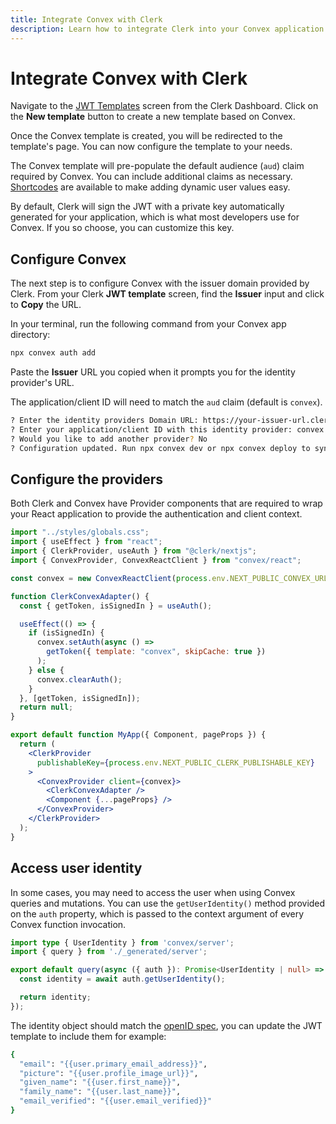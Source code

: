 ```yaml
---
title: Integrate Convex with Clerk
description: Learn how to integrate Clerk into your Convex application.
---
```


# Integrate Convex with Clerk

Navigate to the [JWT Templates](https://dashboard.clerk.com/last-active?path=jwt-templates) screen from the Clerk Dashboard. Click on the **New template** button to create a new template based on Convex.

<Images
  width={3024}
  height={1648}
  src="/docs/images/integrations/convex/jwt-templates.webp"
  alt="The JWT Templates page in the Clerk Dashboard. The 'New template' button was clicked, and a pop up titled 'New JWT template' is shown. The 'Convex' template is hovered over."
/>

Once the Convex template is created, you will be redirected to the template's page. You can now configure the template to your needs.

<Images
  width={3024}
  height={1648}
  src="/docs/images/integrations/convex/create-template.webp"
  alt="The 'Create new template' page of the JWT Templates page in the Clerk Dashboard."
/>

The Convex template will pre-populate the default audience (`aud`) claim required by Convex. You can include additional claims as necessary. [Shortcodes](/docs/backend-requests/making/jwt-templates#shortcodes) are available to make adding dynamic user values easy.

<Images
  width={3024}
  height={1648}
  src="/docs/images/integrations/convex/template-shortcodes.webp"
  alt="The 'Create new template' page of the JWT Templates page in the Clerk Dashboard. The page is scrolled down to the 'Claims' section."
/>

By default, Clerk will sign the JWT with a private key automatically generated for your application, which is what most developers use for Convex. If you so choose, you can customize this key.

## Configure Convex

The next step is to configure Convex with the issuer domain provided by Clerk. From your Clerk **JWT template** screen, find the **Issuer** input and click to **Copy** the URL.

<Images
  width={3024}
  height={1648}
  src="/docs/images/integrations/convex/template-issuer.webp"
  alt="The 'Create new template' page of the JWT Templates page in the Clerk Dashboard. There is a red box surrounding the 'Issuer' section."
/>

In your terminal, run the following command from your Convex app directory:

```sh filename="terminal"
npx convex auth add
```

Paste the **Issuer** URL you copied when it prompts you for the identity provider's URL.

The application/client ID will need to match the `aud` claim (default is `convex`).

```sh
? Enter the identity providers Domain URL: https://your-issuer-url.clerk.accounts.dev/
? Enter your application/client ID with this identity provider: convex
? Would you like to add another provider? No
? Configuration updated. Run npx convex dev or npx convex deploy to sync these changes.
```

## Configure the providers

Both Clerk and Convex have Provider components that are required to wrap your React application to provide the authentication and client context.

```jsx
import "../styles/globals.css";
import { useEffect } from "react";
import { ClerkProvider, useAuth } from "@clerk/nextjs";
import { ConvexProvider, ConvexReactClient } from "convex/react";

const convex = new ConvexReactClient(process.env.NEXT_PUBLIC_CONVEX_URL);

function ClerkConvexAdapter() {
  const { getToken, isSignedIn } = useAuth();

  useEffect(() => {
    if (isSignedIn) {
      convex.setAuth(async () =>
        getToken({ template: "convex", skipCache: true })
      );
    } else {
      convex.clearAuth();
    }
  }, [getToken, isSignedIn]);
  return null;
}

export default function MyApp({ Component, pageProps }) {
  return (
    <ClerkProvider
      publishableKey={process.env.NEXT_PUBLIC_CLERK_PUBLISHABLE_KEY}
    >
      <ConvexProvider client={convex}>
        <ClerkConvexAdapter />
        <Component {...pageProps} />
      </ConvexProvider>
    </ClerkProvider>
  );
}
```

## Access user identity

In some cases, you may need to access the user when using Convex queries and mutations. You can use the `getUserIdentity()` method provided on the `auth` property, which is passed to the context argument of every Convex function invocation.

```ts filename="convex/getUser.ts"
import type { UserIdentity } from 'convex/server';
import { query } from './_generated/server';

export default query(async ({ auth }): Promise<UserIdentity | null> => {
  const identity = await auth.getUserIdentity();

  return identity;
});
```

The identity object should match the [openID spec](https://openid.net/specs/openid-connect-core-1_0.html#StandardClaims), you can update the JWT template to include them for example:

```sh
{
  "email": "{{user.primary_email_address}}",
  "picture": "{{user.profile_image_url}}",
  "given_name": "{{user.first_name}}",
  "family_name": "{{user.last_name}}",
  "email_verified": "{{user.email_verified}}"
}
```
